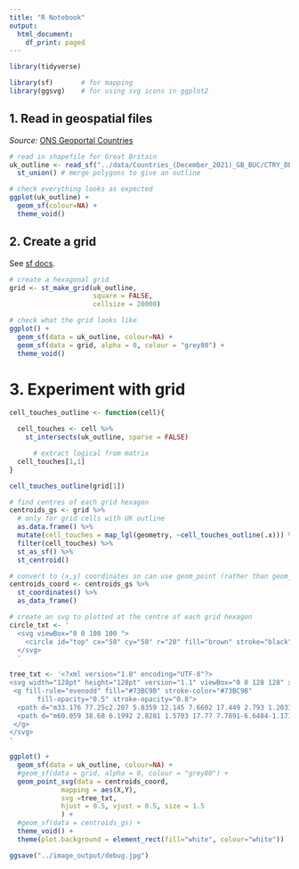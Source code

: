 ```yaml
---
title: "R Notebook"
output:
  html_document:
    df_print: paged
---
```


```r
library(tidyverse)

library(sf)       # for mapping
library(ggsvg)    # for using svg icons in ggplot2
```


## 1. Read in geospatial files

*Source:* [ONS Geoportal Countries](https://geoportal.statistics.gov.uk/datasets/ons::countries-december-2021-gb-buc/explore?location=49.003829%2C1.290710%2C5.17)

```r
# read in shapefile for Great Britain
uk_outline <- read_sf("../data/Countries_(December_2021)_GB_BUC/CTRY_DEC_2021_GB_BUC.shp") %>% 
  st_union() # merge polygons to give an outline

# check everything looks as expected
ggplot(uk_outline) +
  geom_sf(colour=NA) +
  theme_void()
```
## 2. Create a grid

See [sf docs](https://r-spatial.github.io/sf/reference/st_make_grid.html).

```r

# create a hexagonal grid
grid <- st_make_grid(uk_outline,
                     square = FALSE,
                     cellsize = 20000)

# check what the grid looks like
ggplot() +
  geom_sf(data = uk_outline, colour=NA) +
  geom_sf(data = grid, alpha = 0, colour = "grey80") +
  theme_void()

```
# 3. Experiment with grid

```r
cell_touches_outline <- function(cell){

  cell_touches <- cell %>% 
    st_intersects(uk_outline, sparse = FALSE)

      # extract logical from matrix
  cell_touches[1,1]
}

cell_touches_outline(grid[1])

# find centres of each grid hexagon
centroids_gs <- grid %>% 
  # only for grid cells with UK outline
  as.data.frame() %>% 
  mutate(cell_touches = map_lgl(geometry, ~cell_touches_outline(.x))) %>% 
  filter(cell_touches) %>% 
  st_as_sf() %>% 
  st_centroid()

# convert to (x,y) coordinates so can use geom_point (rather than geom_sf)
centroids_coord <- centroids_gs %>% 
  st_coordinates() %>% 
  as_data_frame()

# create an svg to plotted at the centre of each grid hexagon
circle_txt <- '
  <svg viewBox="0 0 100 100 ">
    <circle id="top" cx="50" cy="50" r="20" fill="brown" stroke="black" />
  </svg>
  '

tree_txt <- '<?xml version="1.0" encoding="UTF-8"?>
<svg width="128pt" height="128pt" version="1.1" viewBox="0 0 128 128" xmlns="http://www.w3.org/2000/svg">
 <g fill-rule="evenodd" fill="#73BC9B" stroke-color="#73BC9B"
       fill-opacity="0.5" stroke-opacity="0.8">
  <path d="m33.176 77.25c2.207 5.8359 12.145 7.6602 17.449 2.793 1.2031 9.6133 16.406 11.16 20.156 2.3633 6.293 6.1953 18.863 4.0117 23.98-4.4648 11.09 1.3281 18.73-6.3711 15.391-16.039 7.0898-6.0742 7.168-17.996-0.9375-23.188 4.3789-9.0469-4.3867-20.066-13.371-17.059-0.72266-11.395-8.3984-16.48-19.484-14.008-5-9.8281-17.031-8.8125-22.301-0.11328-11.199-3.7109-22.527 3.0312-22.438 14.266-8.9609-1.6523-15.656 8.8125-9.9336 16.246-8.582 2.4531-11.336 13.156-5.3008 19.492-8.0273 13.262 3.5977 24.848 16.789 19.711z"/>
  <path d="m60.059 38.68 6.1992 2.8281 1.5703 17.77 7.7891-6.6484-1.1719-16.301 1.0469-0.074219 2.582 14.141 9.2383-8.0078 3.5898-0.14844-1.9844 2.1367 14.703-0.9375-1.2695 1.3125-15.383 1.7227-10.25 11.039 17.551 7.0195 0.59766 2.2461-21.27-5.9023-4.9766 5.3594 6.6172 62.156h-18.324l2.2617-68.832-3.8281-5.5195-20.18-7.875-0.59766-1.8711 17.34 4.7969-11.578-16.691 2.8633-0.23438 6.9609 8.0195 0.27344-9.207 0.91016-0.16016 1.1875 12.246 6.875 8.3516z"/>
 </g>
</svg>
'

ggplot() +
  geom_sf(data = uk_outline, colour=NA) +
  #geom_sf(data = grid, alpha = 0, colour = "grey80") +
  geom_point_svg(data = centroids_coord,
             mapping = aes(X,Y),
             svg =tree_txt,
             hjust = 0.5, vjust = 0.5, size = 1.5
             ) +
  #geom_sf(data = centroids_gs) +
  theme_void() +
  theme(plot.background = element_rect(fill="white", colour="white"))

ggsave("../image_output/debug.jpg")
```

